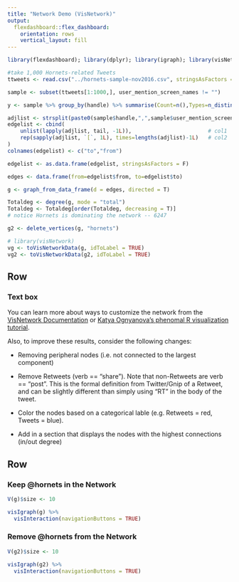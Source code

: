 ```yaml
---
title: "Network Demo (VisNetwork)"
output: 
  flexdashboard::flex_dashboard:
    orientation: rows
    vertical_layout: fill
---
```


```r
library(flexdashboard); library(dplyr); library(igraph); library(visNetwork)

#take 1,000 Hornets-related Tweets
ttweets <- read.csv("../hornets-sample-nov2016.csv", stringsAsFactors = F)

sample <- subset(ttweets[1:1000,], user_mention_screen_names != "")

y <- sample %>% group_by(handle) %>% summarise(Count=n(),Types=n_distinct(handle))

adjlist <- strsplit(paste0(sample$handle,",",sample$user_mention_screen_names), ",")
edgelist <- cbind(
    unlist(lapply(adjlist, tail, -1L)),                        # col1
    rep(sapply(adjlist, `[`, 1L), times=lengths(adjlist)-1L)   # col2
)
colnames(edgelist) <- c("to","from")

edgelist <- as.data.frame(edgelist, stringsAsFactors = F)

edges <- data.frame(from=edgelist$from, to=edgelist$to)

g <- graph_from_data_frame(d = edges, directed = T)

Totaldeg <- degree(g, mode = "total")
Totaldeg <- Totaldeg[order(Totaldeg, decreasing = T)]
# notice Hornets is dominating the network -- 6247

g2 <- delete_vertices(g, "hornets")

# library(visNetwork)
vg <- toVisNetworkData(g, idToLabel = TRUE)
vg2 <- toVisNetworkData(g2, idToLabel = TRUE)

```

Row {data-height=400}
-----------------------------------------------------------------------

### Text box

You can learn more about ways to customize the network from the [VisNetwork Documentation](http://datastorm-open.github.io/visNetwork/) or [Katya Ognyanova's phenomal R visualization tutorial](http://kateto.net/network-visualization).

Also, to improve these results, consider the following changes:

* Removing peripheral nodes (i.e. not connected to the largest component)

* Remove Retweets (verb == "share"). Note that non-Retweets are verb == "post". This is the formal definition from Twitter/Gnip of a Retweet, and can be slightly different than simply using "RT" in the body of the tweet.

* Color the nodes based on a categorical lable (e.g. Retweets = red, Tweets = blue).

* Add in a section that displays the nodes with the highest connections (in/out degree)


Row {data-height=600}
-----------------------------------------------------------------------

### Keep @hornets in the Network

```r
V(g)$size <- 10

visIgraph(g) %>% 
  visInteraction(navigationButtons = TRUE)
```

### Remove @hornets from the Network

```r
V(g2)$size <- 10

visIgraph(g2) %>% 
  visInteraction(navigationButtons = TRUE)

```



